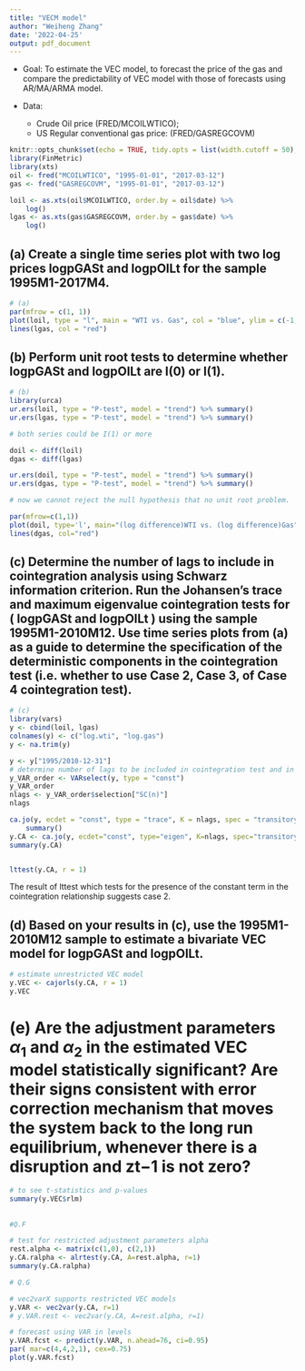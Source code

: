 ```yaml
---
title: "VECM model"
author: "Weiheng Zhang"
date: '2022-04-25'
output: pdf_document
---
```


* Goal: To estimate the VEC model, to forecast the price of the gas and compare the predictability of VEC model with those of forecasts using AR/MA/ARMA model.

* Data: 
    * Crude Oil price (FRED/MCOILWTICO);
    * US Regular conventional gas price: (FRED/GASREGCOVM)

```r
knitr::opts_chunk$set(echo = TRUE, tidy.opts = list(width.cutoff = 50), tidy = TRUE)
library(FinMetric)
library(xts)
oil <- fred("MCOILWTICO", "1995-01-01", "2017-03-12") 
gas <- fred("GASREGCOVM", "1995-01-01", "2017-03-12")

loil <- as.xts(oil$MCOILWTICO, order.by = oil$date) %>% 
    log() 
lgas <- as.xts(gas$GASREGCOVM, order.by = gas$date) %>% 
    log()
```

## (a) Create a single time series plot with two log prices logpGASt and logpOILt for the sample 1995M1-2017M4.

```r
# (a)
par(mfrow = c(1, 1))
plot(loil, type = "l", main = "WTI vs. Gas", col = "blue", ylim = c(-1, 5))
lines(lgas, col = "red")
```

## (b) Perform unit root tests to determine whether logpGASt and logpOILt are I(0) or I(1).

```r
# (b) 
library(urca)
ur.ers(loil, type = "P-test", model = "trend") %>% summary()
ur.ers(lgas, type = "P-test", model = "trend") %>% summary()

# both series could be I(1) or more 

doil <- diff(loil)
dgas <- diff(lgas)

ur.ers(doil, type = "P-test", model = "trend") %>% summary()
ur.ers(dgas, type = "P-test", model = "trend") %>% summary()

# now we cannot reject the null hypothesis that no unit root problem.

par(mfrow=c(1,1))
plot(doil, type='l', main="(log difference)WTI vs. (log difference)Gas", col="blue", ylim=c(-0.4, 0.4))
lines(dgas, col="red")
```

## (c)  Determine the number of lags to include in cointegration analysis using Schwarz information criterion. Run the Johansen’s trace and maximum eigenvalue cointegration tests for ( logpGASt and logpOILt ) using the sample 1995M1-2010M12. Use time series plots from (a) as a guide to determine the specification of the deterministic components in the cointegration test (i.e. whether to use Case 2, Case 3, of Case 4 cointegration test).

```r
# (c)
library(vars)
y <- cbind(loil, lgas)
colnames(y) <- c("log.wti", "log.gas")
y <- na.trim(y)

y <- y["1995/2010-12-31"]
# determine number of lags to be included in cointegration test and in VEC model
y_VAR_order <- VARselect(y, type = "const")
y_VAR_order
nlags <- y_VAR_order$selection["SC(n)"]
nlags

ca.jo(y, ecdet = "const", type = "trace", K = nlags, spec = "transitory") %>% 
    summary()
y.CA <- ca.jo(y, ecdet="const", type="eigen", K=nlags, spec="transitory")
summary(y.CA)


lttest(y.CA, r = 1)
```

The result of lttest which tests for the presence of the constant term in the cointegration relationship suggests case 2.

## (d) Based on your results in (c), use the 1995M1-2010M12 sample to estimate a bivariate VEC model for logpGASt and logpOILt.


```r
# estimate unrestricted VEC model
y.VEC <- cajorls(y.CA, r = 1)
y.VEC
```

# (e) Are the adjustment parameters $\alpha_1$ and $\alpha_2$ in the estimated VEC model statistically significant? Are their signs consistent with error correction mechanism that moves the system back to the long run equilibrium, whenever there is a disruption and zt−1 is not zero?

```r
# to see t-statistics and p-values
summary(y.VEC$rlm)
```


## 

```r
#Q.F

# test for restricted adjustment parameters alpha
rest.alpha <- matrix(c(1,0), c(2,1))
y.CA.ralpha <- alrtest(y.CA, A=rest.alpha, r=1)
summary(y.CA.ralpha)

# Q.G

# vec2varX supports restricted VEC models
y.VAR <- vec2var(y.CA, r=1)
# y.VAR.rest <- vec2var(y.CA, A=rest.alpha, r=1)

# forecast using VAR in levels
y.VAR.fcst <- predict(y.VAR, n.ahead=76, ci=0.95)
par( mar=c(4,4,2,1), cex=0.75)
plot(y.VAR.fcst)
```











